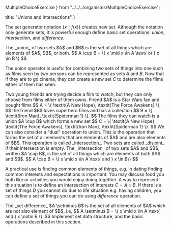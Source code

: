   MultipleChoiceExercise
} from "../../../organisms/MultipleChoiceExercise";

  title: "Unions and Intersections"
}

The set generator notation $\{ x \mid f(x) \}$ creates new set.
Although the notation only generate sets, it is powerful enough define basic set operations: _union_, _intersection_, and _difference_.

<Quoted>
<Definition name="Union">
  The _union_ of two sets $A$ and $B$ is the set of all things which are elements of $A$, $B$, or both.
  $$
    A \cup B = \{ x \mid x \in A \text{ or } x \in B \}
  $$
</Definition>
</Quoted>

The union operator is useful for combining two sets of things into one such as films seen by two persons can be represented as sets $A$ and $B$.
Now that if they are to go cinema, they can create a new set $C$ to determine the films either of them has seen.

<Example name="Films seen by two friends">
  Two young friends are trying decide a film to watch, but they can only choose from films either of them owns. Friend $A$ is a Star Wars fan and bought films
  $$
    A = \{ \textit{A New Hope}, \textit{The Force Awakens} \},
  $$
  the friend $B$ loves superhero films and has a collection
  $$
    B = \{ \textit{Iron Man}, \textit{Spiderman 1} \}.
  $$
  The films they can watch is a union $A \cup B$ which forms a new set
  $$
    C = \{ \textit{A New Hope}, \textit{The Force Awakens}, \textit{Iron Man}, \textit{Spiderman 1} \}.
  $$
</Example>

<Quoted>
We can also consider a "dual" operation to union. This is the operation
that forms the set of all elements that are elements of $A$ and are also elements
of $B$. This operation is called _intersection_. Two sets are called _disjoint_ if their intersection is empty.
<Definition name="Intersection">
  The _intersection_ of two sets $A$ and $B$, written $A \cap B$, is the set of all things which are elements of both $A$ and $B$.
  $$
    A \cap B = \{ x \mid x \in A \text{ and } x \in B\}
  $$
</Definition>
</Quoted>

A practical use is finding common elements of things, e.g. in dating finding common interests and expectations is important.
You may discuss food you both like or activities you would enjoy doing together.
A way to represent this situation is to define an intersection of interests $C = A \cap B$.
If there is a set of things $D$ you cannot do due to life situation e.g. having children, you can define a set of things you can do using
_difference_ operation.

<Quoted>
<Definition name="Difference">
  The _set difference_ $A \setminus B$ is the set of all elements of $A$ which are not also element of $B$, i.e,
  $$
    A \setminus B = \{ x \mid x \in A \text{ and } x \notin B \}.
  $$
</Definition>
</Quoted>

<Problem>
  Implement set data structure, and the basic operations described in this section.
</Problem>


